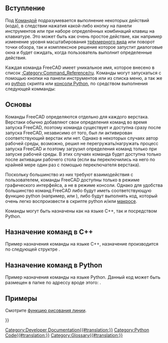 <languages/>
==Вступление==

{{TOCright}}

Под [[Command/ru|Командой]] подразумевается выполнение некоторых действий (кода), в следствии нажатия какой-либо кнопку на панели инструментов или при наборе определённых комбинаций клавиш на клавиатуре. Это может быть как очень простое действие, как например изменение уровня масштабирования [[3D view/ru|трёхмерного вида]] или поворот точки обзора, так и комплексное решение которое запустит диалоговые окна и будет ожидать, когда пользователь выполнит определенные действия.

<div class="mw-translate-fuzzy">
Каждая команда FreeCAD имеет уникальное имя, которое внесено в список [[:Category:Command_Reference/ru|:Category:Command_Reference/ru]]. Команды могут запускаться с помощью кнопки на панели инструментов или из списка меню, а так же из [[python/ru|python]] скрипта или [[Python_console/ru|консоли Python]], по средством выполнения следующей комманды:
</div>

{{Code|code=
FreeCADGui.runCommand("my_Command_Name")
}}

== Основы ==

Команды FreeCAD определяются отдельно для каждого верстака. Верстаки обычно добавляют свои определения команд во время запуска FreeCAD, поэтому команда существует и доступна сразу после запуска FreeCAD, независимо от того, был ли активирован соответствующий верстак или нет. Однако в некоторых случаях автор рабочей среды, возможно, решил не перегружать/нагружать процесс запуска FreeCAD и поэтому загрузил определения команд только при запуске рабочей среды. В этих случаях команда будет доступна только после активации рабочего стола (если вы переключились на него по крайней мере один раз с помощью переключателя верстака).

Поскольку большинство из них требуют взаимодействия с пользователем, команды FreeCAD доступны только в режиме графического интерфейса, а не в режиме консоли. Однако для удобства большинство команд FreeCAD либо будут иметь соответствующую функцию python (например, {{incode|Part.makeBox}} или {{incode|Draft.makeLine}}), либо будут выполнять код, который очень легко воспроизвести в скрипте python и/или [[macros/ru|макросе]].

Команды могут быть назначены как на языке C++, так и посредством Python.

== Назначение команд в C++ ==

Пример назначения команды на языке C++, назначение производится по следующей структре {{FileName|Mod/ModuleName/Gui/Command.cpp}}.

{{Code|lang=cpp|code=
DEF_STD_CMD_A(StdCmdMyCommand);

StdCmdMyCommand::StdCmdMyCommand()
  : Command("Std_My_Command")
{
    sGroup        = QT_TR_NOOP("File");
    sMenuText     = QT_TR_NOOP("My Command");
    sToolTipText  = QT_TR_NOOP("Runs my command in the active document");
    sWhatsThis    = "Std_MyCommand";
    sStatusTip    = QT_TR_NOOP("Runs my command in the active document");
    sPixmap       = "MyCommand.svg";
    sAccel        = "Ctrl+A";
}

void StdCmdExport::activated(int iMsg)
{
    // place here the code to be executed when the command is ran
}

bool StdCmdMyCommand::isActive(void)
{
    // here you have a chance to return true or false depending if your command must be shown as active or inactive (greyed).
}

// the command must be "registered" in FreeCAD's command system
CommandManager &rcCmdMgr = Application::Instance->commandManager();
rcCmdMgr.addCommand(new StdCmdMyCommand());
}}

== Назначение команд в Python ==

Пример назначения команды на языке Python. Данный код может быть размещен в папке по адрессу вроде этого: {{FileName|Mod/ModuleName/tools/commands.py}}.
{{Code|code=
from PySide.QtCore import QT_TRANSLATE_NOOP


class MyCommand:
    """Explanation of the command."""

    def __init__(self):
        """Initialize variables for the command that must exist at all times."""
        pass

    def GetResources(self):
        """Return a dictionary with data that will be used by the button or menu item."""
        return {'Pixmap': 'MyCommand.svg',
                'Accel': "Ctrl+A",
                'MenuText': QT_TRANSLATE_NOOP("My_Command", "My Command"),
                'ToolTip': QT_TRANSLATE_NOOP("My_Command", "Runs my command in the active document")}

    def Activated(self):
        """Run the following code when the command is activated (button press)."""
        print("Activated")

    def IsActive(self):
        """Return True when the command should be active or False when it should be disabled (greyed)."""
        return True

# The command must be "registered" with a unique name by calling its class.
FreeCADGui.addCommand('My_Command', MyCommand())
}}

== Примеры ==

Смотрите [[Line_drawing_function/ru|функцию рисования линии]].

<!-- Anything below this line must come after a closing translate tag -->
{{Powerdocnavi{{#translation:}}}}
[[Category:Developer Documentation{{#translation:}}]]
[[Category:Python Code{{#translation:}}]]
[[Category:Glossary{{#translation:}}]]